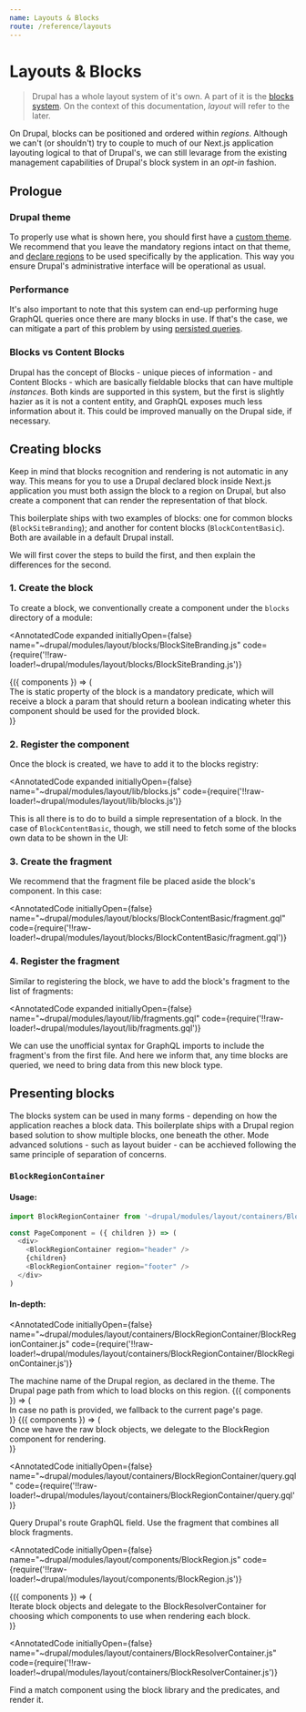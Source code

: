 ```yaml
---
name: Layouts & Blocks
route: /reference/layouts
---
```



# Layouts & Blocks

> Drupal has a whole layout system of it's own. A part of it is the [blocks system](https://www.drupal.org/docs/user_guide/en/blocks-chapter.html). On the context of this documentation, _layout_ will refer to the later.

On Drupal, blocks can be positioned and ordered within _regions_. Although we can't (or shouldn't) try to couple to much of our Next.js application layouting logical to that of Drupal's, we can still levarage from the existing management capabilities of Drupal's block system in an _opt-in_ fashion.

## Prologue

### Drupal theme

To properly use what is shown here, you should first have a [custom theme](https://www.drupal.org/docs/8/theming-drupal-8/defining-a-theme-with-an-infoyml-file). We recommend that you leave the mandatory regions intact on that theme, and [declare regions](https://www.drupal.org/node/2469113) to be used specifically by the application. This way you ensure Drupal's administrative interface will be operational as usual.

### Performance

It's also important to note that this system can end-up performing huge GraphQL queries once there are many blocks in use. If that's the case, we can mitigate a part of this problem by using [persisted queries](https://blog.apollographql.com/persisted-graphql-queries-with-apollo-client-119fd7e6bba5).

### Blocks vs Content Blocks

Drupal has the concept of Blocks - unique pieces of information - and Content Blocks - which are basically fieldable blocks that can have multiple _instances_. Both kinds are supported in this system, but the first is slightly hazier as it is not a content entity, and GraphQL exposes much less information about it. This could be improved manually on the Drupal side, if necessary.

## Creating blocks

Keep in mind that blocks recognition and rendering is not automatic in any way. This means for you to use a Drupal declared block inside Next.js application you must both assign the block to a region on Drupal, but also create a component that can render the representation of that block.

This boilerplate ships with two examples of blocks: one for common blocks (`BlockSiteBranding`); and another for content blocks (`BlockContentBasic`). Both are available in a default Drupal install.

We will first cover the steps to build the first, and then explain the differences for the second.

### 1. Create the block

To create a block, we conventionally create a component under the `blocks` directory of a module:

<AnnotatedCode
  expanded
  initiallyOpen={false}
  name="~drupal/modules/layout/blocks/BlockSiteBranding.js"
  code={require('!!raw-loader!~drupal/modules/layout/blocks/BlockSiteBranding.js')}
>
  <Annotation line={38}>
    {({ components }) => (
      <div>
        The <components.inlineCode>is</components.inlineCode> static property of
        the block is a mandatory predicate, which will receive a block a param
        that should return a boolean indicating wheter this component should be
        used for the provided block.
      </div>
    )}
  </Annotation>
</AnnotatedCode>

### 2. Register the component

Once the block is created, we have to add it to the blocks registry:

<AnnotatedCode
  expanded
  initiallyOpen={false}
  name="~drupal/modules/layout/lib/blocks.js"
  code={require('!!raw-loader!~drupal/modules/layout/lib/blocks.js')}
>
  <Annotation line={5} />
  <Annotation line={11} to={15} />
</AnnotatedCode>

This is all there is to do to build a simple representation of a block. In the case of `BlockContentBasic`, though, we still need to fetch some of the blocks own data to be shown in the UI:

### 3. Create the fragment

We recommend that the fragment file be placed aside the block's component. In this case:

<AnnotatedCode
  initiallyOpen={false}
  name="~drupal/modules/layout/blocks/BlockContentBasic/fragment.gql"
  code={require('!!raw-loader!~drupal/modules/layout/blocks/BlockContentBasic/fragment.gql')}
>
  <Annotation line={1} to={6} />
</AnnotatedCode>

### 4. Register the fragment

Similar to registering the block, we have to add the block's fragment to the list of fragments:

<AnnotatedCode
  expanded
  initiallyOpen={false}
  name="~drupal/modules/layout/lib/fragments.gql"
  code={require('!!raw-loader!~drupal/modules/layout/lib/fragments.gql')}
>
  <Annotation line={1}>
    We can use the unofficial syntax for GraphQL imports to include the
    fragment's from the first file.
  </Annotation>
  <Annotation line={15}>
    And here we inform that, any time blocks are queried, we need to bring data
    from this new block type.
  </Annotation>
</AnnotatedCode>

## Presenting blocks

The blocks system can be used in many forms - depending on how the application reaches a block data. This boilerplate ships with a Drupal region based solution to show multiple blocks, one beneath the other. Mode advanced solutions - such as layout buider - can be acchieved following the same principle of separation of concerns.

### `BlockRegionContainer`

#### Usage:

```js
import BlockRegionContainer from '~drupal/modules/layout/containers/BlockRegionContainer'

const PageComponent = ({ children }) => (
  <div>
    <BlockRegionContainer region="header" />
    {children}
    <BlockRegionContainer region="footer" />
  </div>
)
```

#### In-depth:

<AnnotatedCode
  initiallyOpen={false}
  name="~drupal/modules/layout/containers/BlockRegionContainer/BlockRegionContainer.js"
  code={require('!!raw-loader!~drupal/modules/layout/containers/BlockRegionContainer/BlockRegionContainer.js')}
>
  <Annotation line={13}>
    The machine name of the Drupal region, as declared in the theme.
  </Annotation>
  <Annotation line={14}>
    The Drupal page path from which to load blocks on this region.
  </Annotation>
  <Annotation line={20}>
    {({ components }) => (
      <div>
        In case no <components.inlineCode>path</components.inlineCode> is
        provided, we fallback to the current page's page.
      </div>
    )}
  </Annotation>
  <Annotation line={36}>
    {({ components }) => (
      <div>
        Once we have the raw block objects, we delegate to the
        <components.inlineCode>BlockRegion</components.inlineCode> component for
        rendering.
      </div>
    )}
  </Annotation>
</AnnotatedCode>

<AnnotatedCode
  initiallyOpen={false}
  name="~drupal/modules/layout/containers/BlockRegionContainer/query.gql"
  code={require('!!raw-loader!~drupal/modules/layout/containers/BlockRegionContainer/query.gql')}
>
  <Annotation line={4}>Query Drupal's route GraphQL field.</Annotation>
  <Annotation line={7}>
    Use the fragment that combines all block fragments.
  </Annotation>
</AnnotatedCode>

<AnnotatedCode
  initiallyOpen={false}
  name="~drupal/modules/layout/components/BlockRegion.js"
  code={require('!!raw-loader!~drupal/modules/layout/components/BlockRegion.js')}
>
  <Annotation line={4} />
  <Annotation line={8} to={9}>
    {({ components }) => (
      <div>
        Iterate block objects and delegate to the
        <components.inlineCode>
          BlockResolverContainer
        </components.inlineCode> for choosing which components to use when rendering
        each block.
      </div>
    )}
  </Annotation>
</AnnotatedCode>

<AnnotatedCode
  initiallyOpen={false}
  name="~drupal/modules/layout/containers/BlockResolverContainer.js"
  code={require('!!raw-loader!~drupal/modules/layout/containers/BlockResolverContainer.js')}
>
  <Annotation line={4} />
  <Annotation line={7} to={9}>
    Find a match component using the block library and the predicates, and
    render it.
  </Annotation>
</AnnotatedCode>
